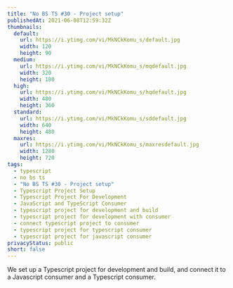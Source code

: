 ```yaml
---
title: "No BS TS #30 - Project setup"
publishedAt: 2021-06-08T12:59:32Z
thumbnails:
  default:
    url: https://i.ytimg.com/vi/MkNCkKomu_s/default.jpg
    width: 120
    height: 90
  medium:
    url: https://i.ytimg.com/vi/MkNCkKomu_s/mqdefault.jpg
    width: 320
    height: 180
  high:
    url: https://i.ytimg.com/vi/MkNCkKomu_s/hqdefault.jpg
    width: 480
    height: 360
  standard:
    url: https://i.ytimg.com/vi/MkNCkKomu_s/sddefault.jpg
    width: 640
    height: 480
  maxres:
    url: https://i.ytimg.com/vi/MkNCkKomu_s/maxresdefault.jpg
    width: 1280
    height: 720
tags:
  - typescript
  - no bs ts
  - "No BS TS #30 - Project setup"
  - Typescript Project Setup
  - Typescript Project For Development
  - JavaScript and TypeScript Consumer
  - typescript project for development and build
  - typescript project for development with consumer
  - connect typescript project to consumer
  - typescript project for typescript consumer
  - typescript project for javascript consumer
privacyStatus: public
short: false
---
```

  
We set up a Typescript project for development and build, and connect it to a Javascript consumer and a Typescript consumer.

